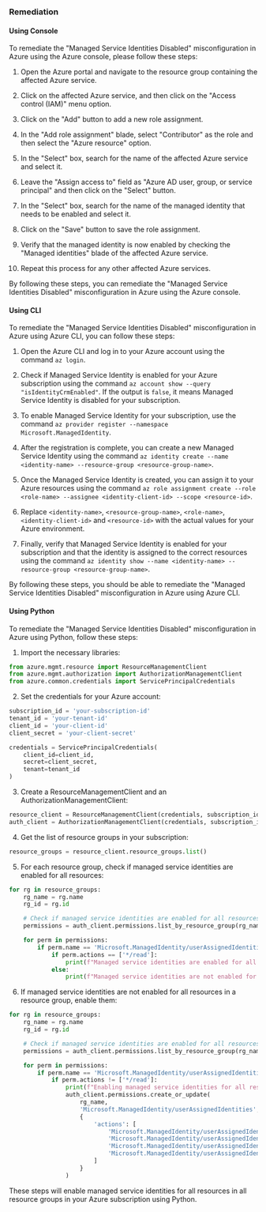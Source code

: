 ### Remediation

#### Using Console

To remediate the "Managed Service Identities Disabled" misconfiguration in Azure using the Azure console, please follow these steps:

1. Open the Azure portal and navigate to the resource group containing the affected Azure service.

2. Click on the affected Azure service, and then click on the "Access control (IAM)" menu option.

3. Click on the "Add" button to add a new role assignment.

4. In the "Add role assignment" blade, select "Contributor" as the role and then select the "Azure resource" option.

5. In the "Select" box, search for the name of the affected Azure service and select it.

6. Leave the "Assign access to" field as "Azure AD user, group, or service principal" and then click on the "Select" button.

7. In the "Select" box, search for the name of the managed identity that needs to be enabled and select it.

8. Click on the "Save" button to save the role assignment.

9. Verify that the managed identity is now enabled by checking the "Managed identities" blade of the affected Azure service.

10. Repeat this process for any other affected Azure services.

By following these steps, you can remediate the "Managed Service Identities Disabled" misconfiguration in Azure using the Azure console.

#### Using CLI

To remediate the "Managed Service Identities Disabled" misconfiguration in Azure using Azure CLI, you can follow these steps:

1. Open the Azure CLI and log in to your Azure account using the command `az login`.

2. Check if Managed Service Identity is enabled for your Azure subscription using the command `az account show --query "isIdentityCrmEnabled"`. If the output is `false`, it means Managed Service Identity is disabled for your subscription.

3. To enable Managed Service Identity for your subscription, use the command `az provider register --namespace Microsoft.ManagedIdentity`.

4. After the registration is complete, you can create a new Managed Service Identity using the command `az identity create --name <identity-name> --resource-group <resource-group-name>`.

5. Once the Managed Service Identity is created, you can assign it to your Azure resources using the command `az role assignment create --role <role-name> --assignee <identity-client-id> --scope <resource-id>`.

6. Replace `<identity-name>`, `<resource-group-name>`, `<role-name>`, `<identity-client-id>` and `<resource-id>` with the actual values for your Azure environment.

7. Finally, verify that Managed Service Identity is enabled for your subscription and that the identity is assigned to the correct resources using the command `az identity show --name <identity-name> --resource-group <resource-group-name>`.

By following these steps, you should be able to remediate the "Managed Service Identities Disabled" misconfiguration in Azure using Azure CLI.

#### Using Python

To remediate the "Managed Service Identities Disabled" misconfiguration in Azure using Python, follow these steps:

1. Import the necessary libraries:

```python
from azure.mgmt.resource import ResourceManagementClient
from azure.mgmt.authorization import AuthorizationManagementClient
from azure.common.credentials import ServicePrincipalCredentials
```

2. Set the credentials for your Azure account:

```python
subscription_id = 'your-subscription-id'
tenant_id = 'your-tenant-id'
client_id = 'your-client-id'
client_secret = 'your-client-secret'

credentials = ServicePrincipalCredentials(
    client_id=client_id,
    secret=client_secret,
    tenant=tenant_id
)
```

3. Create a ResourceManagementClient and an AuthorizationManagementClient:

```python
resource_client = ResourceManagementClient(credentials, subscription_id)
auth_client = AuthorizationManagementClient(credentials, subscription_id)
```

4. Get the list of resource groups in your subscription:

```python
resource_groups = resource_client.resource_groups.list()
```

5. For each resource group, check if managed service identities are enabled for all resources:

```python
for rg in resource_groups:
    rg_name = rg.name
    rg_id = rg.id

    # Check if managed service identities are enabled for all resources in the resource group
    permissions = auth_client.permissions.list_by_resource_group(rg_name)

    for perm in permissions:
        if perm.name == 'Microsoft.ManagedIdentity/userAssignedIdentities':
            if perm.actions == ['*/read']:
                print(f"Managed service identities are enabled for all resources in resource group {rg_name}")
            else:
                print(f"Managed service identities are not enabled for all resources in resource group {rg_name}")
```

6. If managed service identities are not enabled for all resources in a resource group, enable them:

```python
for rg in resource_groups:
    rg_name = rg.name
    rg_id = rg.id

    # Check if managed service identities are enabled for all resources in the resource group
    permissions = auth_client.permissions.list_by_resource_group(rg_name)

    for perm in permissions:
        if perm.name == 'Microsoft.ManagedIdentity/userAssignedIdentities':
            if perm.actions != ['*/read']:
                print(f"Enabling managed service identities for all resources in resource group {rg_name}")
                auth_client.permissions.create_or_update(
                    rg_name,
                    'Microsoft.ManagedIdentity/userAssignedIdentities',
                    {
                        'actions': [
                            'Microsoft.ManagedIdentity/userAssignedIdentities/read',
                            'Microsoft.ManagedIdentity/userAssignedIdentities/write',
                            'Microsoft.ManagedIdentity/userAssignedIdentities/delete',
                            'Microsoft.ManagedIdentity/userAssignedIdentities/assign/action'
                        ]
                    }
                )
```

These steps will enable managed service identities for all resources in all resource groups in your Azure subscription using Python.

